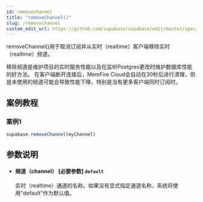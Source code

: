 ```yaml
---
id: removechannel
title: "removeChannel()"
slug: /removechannel
custom_edit_url: https://github.com/supabase/supabase/edit/master/spec/supabase_js_v2.yml
---
```




removeChannel()用于取消订阅并从实时（realtime）客户端移除实时（realtime）频道。

移除频道是维护项目的实时服务性能以及在监听Postgres更改时维护数据库性能的好方法。
在客户端断开连接后，MemFire Cloud会自动在30秒后进行清理，但是未使用的频道可能会导致性能下降，特别是当有更多客户端同时订阅时。



## 案例教程

### 案例1 

<Tabs scrollable size="small" type="underlined" defaultActiveId="demo2">

<TabPanel id="demo2" label="使用方法">

  ```ts
supabase.removeChannel(myChannel)
  ```

</TabPanel>
</Tabs>









## 参数说明


<ul className="method-list-group">
  
<li className="method-list-item">
  <h4 className="method-list-item-label">
    <span className="method-list-item-label-name">
      频道（channel）
    </span>
    <span className="method-list-item-label-badge required">
      [必要参数]
    </span>
    <span className="method-list-item-validation">
      <code>default</code>
    </span>
  </h4>
  <div class="method-list-item-description">

实时（realtime）通道的名称。如果没有显式指定通道名称，系统将使用"default"作为默认值。

  </div>
  
</li>

</ul>

